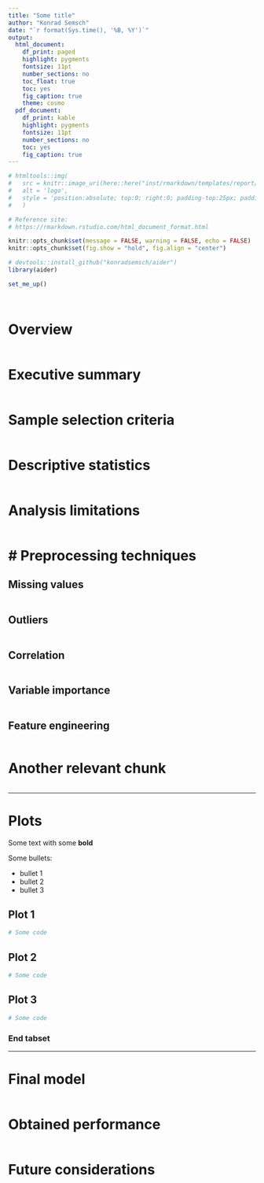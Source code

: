 ```yaml
---
title: "Some title"
author: "Konrad Semsch"
date: "`r format(Sys.time(), '%B, %Y')`"
output:
  html_document:
    df_print: paged
    highlight: pygments
    fontsize: 11pt
    number_sections: no
    toc_float: true
    toc: yes
    fig_caption: true
    theme: cosmo
  pdf_document:
    df_print: kable
    highlight: pygments
    fontsize: 11pt
    number_sections: no
    toc: yes
    fig_caption: true
---
```


```r

# htmltools::img(
#   src = knitr::image_uri(here::here("inst/rmarkdown/templates/report/skeleton/<logo>.png")), 
#   alt = 'logo', 
#   style = 'position:absolute; top:0; right:0; padding-top:25px; padding-right:120px;'
#   )

```

```r

# Reference site:
# https://rmarkdown.rstudio.com/html_document_format.html

knitr::opts_chunk$set(message = FALSE, warning = FALSE, echo = FALSE)
knitr::opts_chunk$set(fig.show = "hold", fig.align = "center")

```


```r

# devtools::install_github("konradsemsch/aider")
library(aider)

set_me_up()

```

```r

```

```r

```

# Overview

```r

```

# Executive summary

```r

```

# Sample selection criteria

```r

```

# Descriptive statistics

```r

```

# Analysis limitations

```r

```

# # Preprocessing techniques {.tabset .tabset-fade .tabset-pills}

## Missing values

```r

```

## Outliers

```r

```

## Correlation

```r

```

## Variable importance

```r

```

## Feature engineering

```r

```

# Another relevant chunk

```r

```

*****

# Plots {.tabset .tabset-fade .tabset-pills}

Some text with some __bold__
 
Some bullets:

* bullet 1
* bullet 2
* bullet 3

## Plot 1

```r

# Some code

```

## Plot 2

```r

# Some code

```

## Plot 3

```r

# Some code

```

### End tabset

*****

# Final model

```r

```

# Obtained performance

```r

```

# Future considerations

```r

```

